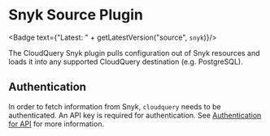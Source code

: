 # Snyk Source Plugin


<Badge text={"Latest: " + getLatestVersion("source", `snyk`)}/>

The CloudQuery Snyk plugin pulls configuration out of Snyk
resources and loads it into any supported CloudQuery destination (e.g. PostgreSQL).

## Authentication

In order to fetch information from Snyk, `cloudquery` needs to be authenticated.
An API key is required for authentication.
See [Authentication for API](https://docs.snyk.io/snyk-api-info/authentication-for-api) for more information.
